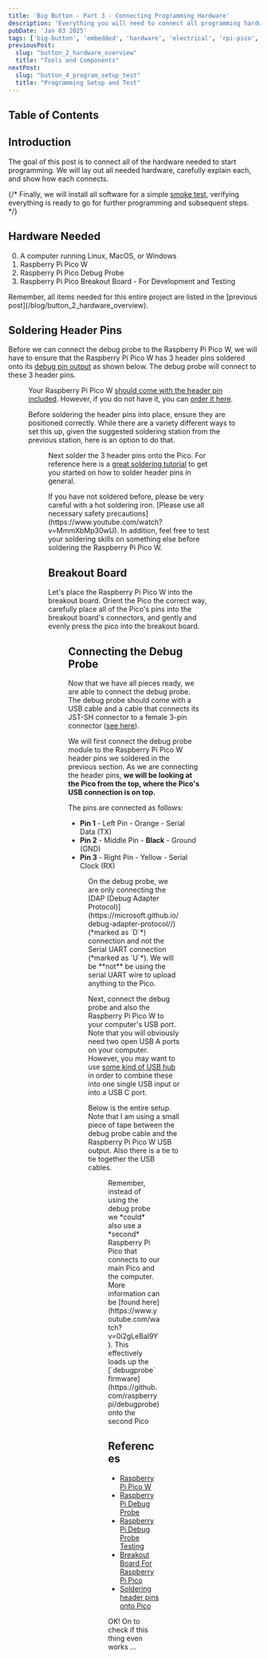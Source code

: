 ```yaml
---
title: 'Big Button - Part 3 - Connecting Programming Hardware'
description: 'Everything you will need to connect all programming hardware for development'
pubDate: 'Jan 03 2025'
tags: ['big-button', 'embedded', 'hardware', 'electrical', 'rpi-pico', 'debug-prob']
previousPost:
  slug: "button_2_hardware_overview"
  title: "Tools and Components"
nextPost: 
  slug: "button_4_program_setup_test"
  title: "Programming Setup and Test"
---
```


## Table of Contents

## Introduction

The goal of this post is to connect all of the hardware needed to start programming.
We will lay out all needed hardware, carefully explain each, and show how each
connects. 

{/*
Finally, we will install all software for a simple [smoke test](https://en.wikipedia.org/wiki/Smoke_testing_(software)),
verifying everything is ready to go for further programming and subsequent steps.
*/}

## Hardware Needed

0. A computer running Linux, MacOS, or Windows
1. Raspberry Pi Pico W
2. Raspberry Pi Pico Debug Probe
3. Raspberry Pi Pico Breakout Board - For Development and Testing

<Aside variant="note">
  Remember, all items needed for this entire project are listed in the [previous post](/blog/button_2_hardware_overview).
</Aside>

## Soldering Header Pins

Before we can connect the debug probe to the Raspberry Pi Pico W, we will have to ensure
that the Raspberry Pi Pico W has 3 header pins soldered onto its [debug pin output](https://datasheets.raspberrypi.com/debug/debug-connector-specification.pdf)
as shown below. The debug probe will connect to these 3 header pins.

<Figure
  src={headerPin}
  caption="A Raspberry Pi Pico W with its 3 header pins connected to the debug probe"
/>

Your Raspberry Pi Pico W [should come with the header pin included](https://a.co/d/cjhMqbk).
However, if you do not have it, you can [order it here](https://a.co/d/5kvA77a).

Before soldering the header pins into place, ensure they are positioned correctly.
While there are a variety different ways to set this up, given the suggested
soldering station from the previous station, here is an option to do that.

<Figure
  src={headerSolderSetup}
  caption="A Raspberry Pi Pico W and 3 header pin held by soldering station helping hands"
/>


Next solder the 3 header pins onto the Pico. For reference here is a [great soldering tutorial](https://magpi.raspberrypi.com/articles/how-to-solder-gpio-pin-headers-to-raspberry-pi-pico)
to get you started on how to solder header pins in general.

<Aside variant="warning">
  If you have not soldered before, please be very careful with a hot soldering iron.
  [Please use all necessary safety precautions](https://www.youtube.com/watch?v=MmmXbMp30wU). In addition, feel free to test your
  soldering skills on something else before soldering the Raspberry Pi Pico W.
</Aside>


## Breakout Board

Let's place the Raspberry Pi Pico W into the breakout board. Orient the Pico the correct way,
carefully place all of the Pico's pins into the breakout board's connectors, and gently
and evenly press the pico into the breakout board.

<Figure
  src={breakoutBoardPico}
  caption="A Raspberry Pi Pico W placed onto a breakout board for development"
/>


## Connecting the Debug Probe

Now that we have all pieces ready, we are able to connect the debug probe. The
debug probe should come with a USB cable and a cable that connects its
JST-SH connector to a female 3-pin connector ([see here](https://www.raspberrypi.com/documentation/microcontrollers/debug-probe.html#the-debug-probe)).

We will first connect the debug probe module to the Raspberry Pi Pico W header pins we soldered
in the previous section. As we are connecting the header pins,
**we will be looking at the Pico from the top, where the Pico's USB connection is on top.**

The pins are connected as follows:

- **Pin 1** - Left Pin - <span class="text-orange-600 font-bold">Orange</span> - Serial Data (TX)
- **Pin 2** - Middle Pin - **Black** - Ground (GND)
- **Pin 3** - Right Pin - <span class="text-yellow-500 font-bold">Yellow</span> - Serial Clock (RX)

<Figure
  src={connect1}
  caption="A Raspberry Pi debug probe connected to a Pico W and your computer"
/>

<Aside variant="note">
  On the debug probe, we are only connecting the [DAP (Debug Adapter Protocol)](https://microsoft.github.io/debug-adapter-protocol//)
  (*marked as `D`*) connection and not the Serial UART connection (*marked as `U`*).
  We will be **not** be using the serial UART wire to upload anything to the Pico.
</Aside>

Next, connect the debug probe and also the Raspberry Pi Pico W to your computer's USB port.
Note that you will obviously need two open USB A ports on your computer. However, you
may want to use [some kind of USB hub](https://a.co/d/8otCfPq) in order to combine these into
one single USB input or into a USB C port.

Below is the entire setup. Note that I am using a small piece of tape between the debug probe
cable and the Raspberry Pi Pico W USB output. Also there is a tie to tie together the
USB cables.

<Figure
  src={connect2}
  caption="The entire setup with some cable management ready to be plugged in!"
/>

<Aside variant="note">
  Remember, instead of using the debug probe we *could* also use a *second* Raspberry Pi Pico
  that connects to our main Pico and the computer. More information can be [found here](https://www.youtube.com/watch?v=0i2gLeBal9Y).
  This effectively loads up the [`debugprobe` firmware](https://github.com/raspberrypi/debugprobe)
  onto the second Pico
</Aside>

## References

- [Raspberry Pi Pico W](https://www.raspberrypi.com/products/raspberry-pi-pico/)
- [Raspberry Pi Debug Probe](https://www.raspberrypi.com/documentation/microcontrollers/debug-probe.html)
- [Raspberry Pi Debug Probe Testing](https://www.jeffgeerling.com/blog/2023/testing-raspberry-pis-new-debug-probe)
- [Breakout Board For Raspberry Pi Pico](https://store.freenove.com/products/fnk0081)
- [Soldering header pins onto Pico](https://magpi.raspberrypi.com/articles/how-to-solder-gpio-pin-headers-to-raspberry-pi-pico)

<span class="text-accentColor font-bold">
  OK! On to check if this thing even works ...
</span>

